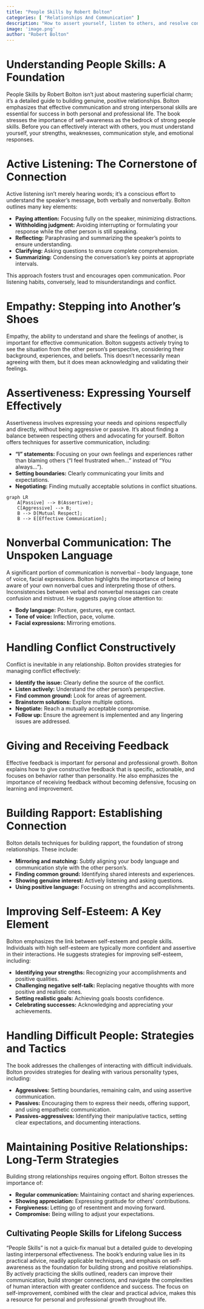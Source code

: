 ```yaml
---
title: "People Skills by Robert Bolton"
categories: [ "Relationships And Communication" ]
description: "How to assert yourself, listen to others, and resolve conflicts"
image: 'image.png'
author: "Robert Bolton"
---
```

# Understanding People Skills: A Foundation

People Skills by Robert Bolton isn't just about mastering superficial charm; it's a detailed guide to building genuine, positive relationships. Bolton emphasizes that effective communication and strong interpersonal skills are essential for success in both personal and professional life. The book stresses the importance of self-awareness as the bedrock of strong people skills. Before you can effectively interact with others, you must understand yourself, your strengths, weaknesses, communication style, and emotional responses.


# Active Listening: The Cornerstone of Connection

Active listening isn't merely hearing words; it's a conscious effort to understand the speaker's message, both verbally and nonverbally. Bolton outlines many key elements:

*   **Paying attention:**  Focusing fully on the speaker, minimizing distractions.
*   **Withholding judgment:** Avoiding interrupting or formulating your response while the other person is still speaking.
*   **Reflecting:** Paraphrasing and summarizing the speaker's points to ensure understanding.
*   **Clarifying:** Asking questions to ensure complete comprehension.
*   **Summarizing:**  Condensing the conversation's key points at appropriate intervals.

This approach fosters trust and encourages open communication.  Poor listening habits, conversely, lead to misunderstandings and conflict.


# Empathy: Stepping into Another's Shoes

Empathy, the ability to understand and share the feelings of another, is important for effective communication.  Bolton suggests actively trying to see the situation from the other person's perspective, considering their background, experiences, and beliefs.  This doesn't necessarily mean agreeing with them, but it does mean acknowledging and validating their feelings.


# Assertiveness: Expressing Yourself Effectively

Assertiveness involves expressing your needs and opinions respectfully and directly, without being aggressive or passive. It's about finding a balance between respecting others and advocating for yourself.  Bolton offers techniques for assertive communication, including:

*   **"I" statements:** Focusing on your own feelings and experiences rather than blaming others ("I feel frustrated when..." instead of "You always...").
*   **Setting boundaries:** Clearly communicating your limits and expectations.
*   **Negotiating:** Finding mutually acceptable solutions in conflict situations.

```mermaid
graph LR
    A[Passive] --> B(Assertive);
    C[Aggressive] --> B;
    B --> D[Mutual Respect];
    B --> E[Effective Communication];
```


# Nonverbal Communication: The Unspoken Language

A significant portion of communication is nonverbal – body language, tone of voice, facial expressions.  Bolton highlights the importance of being aware of your own nonverbal cues and interpreting those of others. Inconsistencies between verbal and nonverbal messages can create confusion and mistrust.  He suggests paying close attention to:

*   **Body language:** Posture, gestures, eye contact.
*   **Tone of voice:**  Inflection, pace, volume.
*   **Facial expressions:**  Mirroring emotions.


# Handling Conflict Constructively

Conflict is inevitable in any relationship.  Bolton provides strategies for managing conflict effectively:

*   **Identify the issue:** Clearly define the source of the conflict.
*   **Listen actively:** Understand the other person's perspective.
*   **Find common ground:**  Look for areas of agreement.
*   **Brainstorm solutions:**  Explore multiple options.
*   **Negotiate:**  Reach a mutually acceptable compromise.
*   **Follow up:** Ensure the agreement is implemented and any lingering issues are addressed.


# Giving and Receiving Feedback

Effective feedback is important for personal and professional growth. Bolton explains how to give constructive feedback that is specific, actionable, and focuses on behavior rather than personality. He also emphasizes the importance of receiving feedback without becoming defensive, focusing on learning and improvement.


# Building Rapport: Establishing Connection

Bolton details techniques for building rapport, the foundation of strong relationships.  These include:

*   **Mirroring and matching:** Subtly aligning your body language and communication style with the other person's.
*   **Finding common ground:** Identifying shared interests and experiences.
*   **Showing genuine interest:** Actively listening and asking questions.
*   **Using positive language:** Focusing on strengths and accomplishments.


# Improving Self-Esteem: A Key Element

Bolton emphasizes the link between self-esteem and people skills. Individuals with high self-esteem are typically more confident and assertive in their interactions.  He suggests strategies for improving self-esteem, including:

*   **Identifying your strengths:** Recognizing your accomplishments and positive qualities.
*   **Challenging negative self-talk:** Replacing negative thoughts with more positive and realistic ones.
*   **Setting realistic goals:**  Achieving goals boosts confidence.
*   **Celebrating successes:** Acknowledging and appreciating your achievements.


#  Handling Difficult People: Strategies and Tactics

The book addresses the challenges of interacting with difficult individuals.  Bolton provides strategies for dealing with various personality types, including:

*   **Aggressives:** Setting boundaries, remaining calm, and using assertive communication.
*   **Passives:** Encouraging them to express their needs, offering support, and using empathetic communication.
*   **Passives-aggressives:**  Identifying their manipulative tactics, setting clear expectations, and documenting interactions.


#  Maintaining Positive Relationships: Long-Term Strategies

Building strong relationships requires ongoing effort.  Bolton stresses the importance of:

*   **Regular communication:** Maintaining contact and sharing experiences.
*   **Showing appreciation:** Expressing gratitude for others' contributions.
*   **Forgiveness:** Letting go of resentment and moving forward.
*   **Compromise:** Being willing to adjust your expectations.



## Cultivating People Skills for Lifelong Success

"People Skills" is not a quick-fix manual but a detailed guide to developing lasting interpersonal effectiveness. The book's enduring value lies in its practical advice, readily applicable techniques, and emphasis on self-awareness as the foundation for building strong and positive relationships. By actively practicing the skills outlined, readers can improve their communication, build stronger connections, and navigate the complexities of human interaction with greater confidence and success. The focus on self-improvement, combined with the clear and practical advice, makes this a resource for personal and professional growth throughout life.

